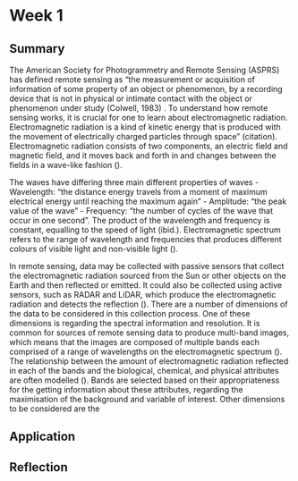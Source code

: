 # Week 1

## Summary

The American Society for Photogrammetry and Remote Sensing (ASPRS) has defined remote sensing as "the measurement or acquisition of information of some property of an object or phenomenon, by a recording device that is not in physical or intimate contact with the object or phenomenon under study (Colwell, 1983) . To understand how remote sensing works, it is crucial for one to learn about electromagnetic radiation. Electromagnetic radiation is a kind of kinetic energy that is produced with the movement of electrically charged particles through space" (citation). Electromagnetic radiation consists of two components, an electric field and magnetic field, and it moves back and forth in and changes between the fields in a wave-like fashion ().

The waves have differing three main different properties of waves - Wavelength: "the distance energy travels from a moment of maximum electrical energy until reaching the maximum again" - Amplitude: "the peak value of the wave" - Frequency: "the number of cycles of the wave that occur in one second". The product of the wavelength and frequency is constant, equalling to the speed of light (ibid.). Electromagnetic spectrum refers to the range of wavelength and frequencies that produces different colours of visible light and non-visible light ().

In remote sensing, data may be collected with passive sensors that collect the electromagnetic radiation sourced from the Sun or other objects on the Earth and then reflected or emitted. It could also be collected using active sensors, such as RADAR and LiDAR, which produce the electromagnetic radiation and detects the reflection (). There are a number of dimensions of the data to be considered in this collection process. One of these dimensions is regarding the spectral information and resolution. It is common for sources of remote sensing data to produce multi-band images, which means that the images are composed of multiple bands each comprised of a range of wavelengths on the electromagnetic spectrum (). The relationship between the amount of electromagnetic radiation reflected in each of the bands and the biological, chemical, and physical attributes are often modelled (). Bands are selected based on their appropriateness for the getting information about these attributes, regarding the maximisation of the background and variable of interest. Other dimensions to be considered are the

## Application

## Reflection
